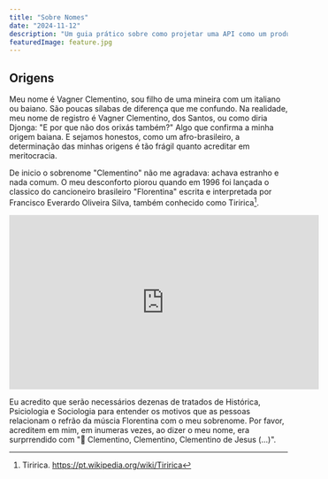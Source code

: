 ```yaml
---
title: "Sobre Nomes"
date: "2024-11-12"
description: "Um guia prático sobre como projetar uma API como um produto"
featuredImage: feature.jpg
---
```


## Origens

Meu nome é Vagner Clementino, sou filho de uma mineira com um italiano ou
baiano. São poucas sílabas de diferença que me confundo. Na realidade, meu nome
de registro é Vagner Clementino, dos Santos, ou como diria Djonga: "E por que
não dos orixás também?" Algo que confirma a minha origem baiana. E sejamos
honestos, como um afro-brasileiro, a determinação das minhas origens é tão
frágil quanto acreditar em meritocracia.

De inicio o sobrenome "Clementino" não me agradava: achava estranho e nada
comum. O meu desconforto piorou quando em 1996 foi lançada o classico do
cancioneiro brasileiro "Florentina" escrita e interpretada por Francisco
Everardo Oliveira Silva, também conhecido como Tiririca[^1].

<iframe width="560" height="315"
src="https://www.youtube.com/embed/uiem5_bJRLM?si=BjLAVXGJA9tc6Arr"
title="YouTube video player" frameborder="0" allow="accelerometer; autoplay;
clipboard-write; encrypted-media; gyroscope; picture-in-picture; web-share"
referrerpolicy="strict-origin-when-cross-origin" allowfullscreen></iframe>

Eu acredito que serão necessários dezenas de tratados de Histórica, Psiciologia
e Sociologia para entender os motivos que as pessoas relacionam o refrão da
múscia Florentina com o meu sobrenome. Por favor, acreditem em mim, em inumeras
vezes, ao dizer o meu nome, era surprrendido com "🎵 Clementino, Clementino,
Clementino de Jesus (...)".

[^1]:
    Tiririca.
    https://pt.wikipedia.org/wiki/Tiririca
